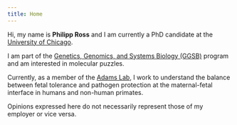 ```yaml
---
title: Home
---
```



Hi, my name is **Philipp Ross** and I am currently a PhD candidate at the [University of Chicago].

I am part of the [Genetics, Genomics, and Systems Biology (GGSB)] program and am interested in molecular puzzles.

Currently, as a member of the [Adams Lab], I work to understand the balance between fetal tolerance and pathogen protection at the maternal-fetal interface in humans and non-human primates.

Opinions expressed here do not necessarily represent those of my employer or vice versa.


[University of Chicago]: https://www.uchicago.edu/
[Genetics, Genomics, and Systems Biology (GGSB)]: https://biosciences.uchicago.edu/programs/
[Adams Lab]: http://ejadamslab.bsd.uchicago.edu/